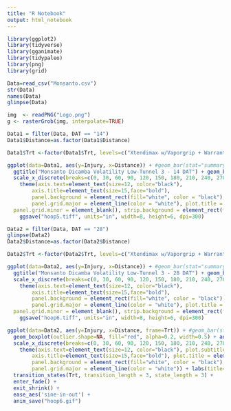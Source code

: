 ```yaml
---
title: "R Notebook"
output: html_notebook
---
```



```r
library(ggplot2)
library(tidyverse)
library(gganimate)
library(tidypaleo)
library(png)
library(grid)
```

```r
Data=read_csv("Monsanto.csv")
str(Data)
names(Data)
glimpse(Data)
```

```r
img  <- readPNG("Logo.png") 
g <- rasterGrob(img, interpolate=TRUE) 
```




```r
Data1 = filter(Data, DAT == "14")
Data1$Distance=as.factor(Data1$Distance)
```

```r
Data1$Trt <-factor(Data1$Trt, levels=c("Xtendimax w/Vaporgrip + Warrant", "Xtendimax w/Vaporgrip + Warrant + PowerMax", "MON 304940", "MON 304940 + PowerMax", "MON 301372", "MON 301372 + PowerMax",  "Untreated"), labels=c("Xtendimax w/Vaporgrip + Warrant", "Xtendimax w/Vaporgrip + Warrant + PowerMax", "MON 304940", "MON 304940 + PowerMax", "MON 301372", "MON 301372 + PowerMax", "Untreated"))
```


```r
ggplot(data=Data1, aes(y=Injury, x=Distance)) + #geom_bar(stat="summary", fun.y="mean", fill="red", width=12) + 
  ggtitle("Monsanto Dicamba Volatility Low-Tunnel 3 - 14 DAT") + geom_boxplot(outlier.shape=NA, fill="red", alpha=0.2, width=0.5) +
  scale_x_discrete(breaks=c(0, 30, 60, 90, 120, 150, 180, 210, 240, 270, 300)) +
    theme(axis.text=element_text(size=12, color="black"), 
        axis.title=element_text(size=15,face="bold"), 
        panel.background = element_rect(fill="white", color = "black"), 
        panel.grid.major = element_line(color = "white"), plot.title = element_text(lineheight=.8, face="bold", hjust = 0.5),
  panel.grid.minor = element_blank(), strip.background = element_rect(fill="darkgreen", color="white"), strip.text.x = element_text(size = 11, margin = margin(0.1,0,0.1,0, "cm"), color="white")) + ylim(0,40) + facet_wrap(~Trt, ncol = 2) + labs(y="Soybean Injury (%)", x="Distance (cm)", caption = "Source: University of Wisconsin-Madison Weed Science, 2018") + 
    ggsave("hoop5.tiff", units="in", width=8, height=6, dpi=300)
```




```r
Data2 = filter(Data, DAT == "28")
glimpse(Data2)
Data2$Distance=as.factor(Data2$Distance)
```

```r
Data2$Trt <-factor(Data2$Trt, levels=c("Xtendimax w/Vaporgrip + Warrant", "Xtendimax w/Vaporgrip + Warrant + PowerMax", "MON 304940", "MON 304940 + PowerMax", "MON 301372", "MON 301372 + PowerMax",  "Untreated"), labels=c("Xtendimax w/Vaporgrip + Warrant", "Xtendimax w/Vaporgrip + Warrant + PowerMax", "MON 304940", "MON 304940 + PowerMax", "MON 301372", "MON 301372 + PowerMax", "Untreated"))
```

```r
ggplot(data=Data2, aes(y=Injury, x=Distance)) + #geom_bar(stat="summary", fun.y="mean", fill="red", width=12) + 
  ggtitle("Monsanto Dicamba Volatility Low-Tunnel 3 - 28 DAT") + geom_boxplot(outlier.shape=NA, fill="red", alpha=0.2, width=0.5) + #geom_jitter(shape=1, width = .05) + 
  scale_x_discrete(breaks=c(0, 30, 60, 90, 120, 150, 180, 210, 240, 270, 300)) +
    theme(axis.text=element_text(size=12, color="black"), 
        axis.title=element_text(size=15,face="bold"), 
        panel.background = element_rect(fill="white", color = "black"), 
        panel.grid.major = element_line(color = "white"), plot.title = element_text(lineheight=.8, face="bold", hjust = 0.5),
  panel.grid.minor = element_blank(), strip.background = element_rect(fill="darkgreen", color="white"), strip.text.x = element_text(size = 11, margin = margin(0.1,0,0.1,0, "cm"), color="white")) + ylim(0,40) + facet_wrap(~Trt, ncol = 2) + labs(y="Soybean Injury (%)", x="Distance (cm)", caption = "Source: University of Wisconsin-Madison Weed Science, 2018") + 
    ggsave("hoop6.tiff", units="in", width=8, height=6, dpi=300)
```


```r
ggplot(data=Data2, aes(y=Injury, x=Distance, frame=Trt)) + #geom_bar(stat="summary", fun.y="mean", fill="red", width=12) + 
  geom_boxplot(outlier.shape=NA, fill="red", alpha=0.2, width=0.5) + annotation_custom(g, xmin=-Inf, xmax=20, ymin=30, ymax=35) +
  scale_x_discrete(breaks=c(0, 30, 60, 90, 120, 150, 180, 210, 240, 270, 300)) + scale_y_continuous(breaks=c(0, 10, 20, 30, 40, 50)) +
    theme(axis.text=element_text(size=12, color="black"), plot.subtitle = element_text(hjust = 0.5),
        axis.title=element_text(size=15,face="bold"), plot.title = element_text(size=15, face="bold", hjust = 0.5),
        panel.background = element_rect(fill="white", color = "black"), 
        panel.grid.major = element_line(color = "white")) + labs(title='{closest_state}', y="Soybean Injury (%)", x="Distance (cm)", subtitle = "Monsanto Dicamba Volatility Low-Tunnel 3 - 28 DAT", caption = "Source: University of Wisconsin-Madison Weed Science, 2018") + 
  transition_states(Trt, transition_length = 3, state_length = 3) + 
  enter_fade() + 
  exit_shrink() +
  ease_aes('sine-in-out') +
  anim_save("hoop6.gif") 
```